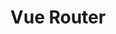 ---
id: "q_vue_easy_019"
questionType: "MULTIPLE_CHOICE"
title: "Vue Router"
description: "What is Vue Router used for?"
difficulty: "EASY"
category: "Vue"
options:
  - "State management"
  - "Routing between views"
  - "Styling components"
  - "Handling forms"
correctAnswer: 1
---